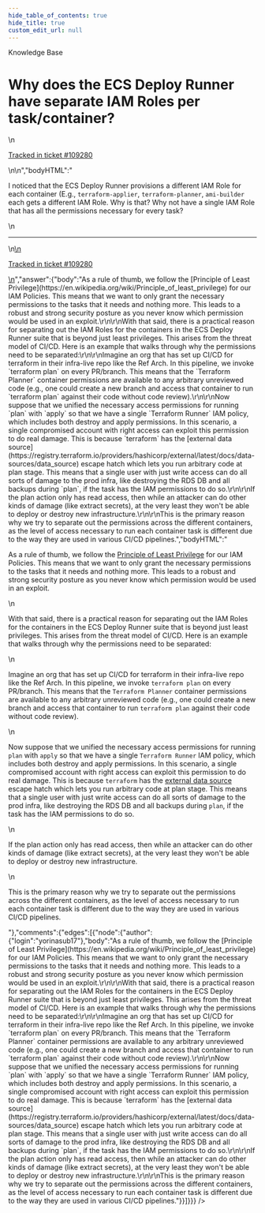 ```yaml
---
hide_table_of_contents: true
hide_title: true
custom_edit_url: null
---
```



<CenterLayout>
<span class="title">Knowledge Base</span>
<h1>Why does the ECS Deploy Runner have separate IAM Roles per task/container?</h1>
<GitHub json={{"id":"D_kwDOF8slf84AQ09O","number":564,"author":{"login":"yorinasub17"},"title":"Why does the ECS Deploy Runner have separate IAM Roles per task/container?","body":"\nI noticed that the ECS Deploy Runner provisions a different IAM Role for each container (E.g., `terraform-applier`, `terraform-planner`, `ami-builder` each gets a different IAM Role. Why is that? Why not have a single IAM Role that has all the permissions necessary for every task?\n\n---\n\n<ins datetime=\"2022-09-21T16:18:56Z\">\n  <p><a href=\"https://support.gruntwork.io/hc/requests/109280\">Tracked in ticket #109280</a></p>\n</ins>\n","bodyHTML":"<p dir=\"auto\">I noticed that the ECS Deploy Runner provisions a different IAM Role for each container (E.g., <code class=\"notranslate\">terraform-applier</code>, <code class=\"notranslate\">terraform-planner</code>, <code class=\"notranslate\">ami-builder</code> each gets a different IAM Role. Why is that? Why not have a single IAM Role that has all the permissions necessary for every task?</p>\n<hr>\n<ins datetime=\"2022-09-21T16:18:56Z\">\n  <p dir=\"auto\"><a href=\"https://support.gruntwork.io/hc/requests/109280\" rel=\"nofollow\">Tracked in ticket #109280</a></p>\n</ins>","answer":{"body":"As a rule of thumb, we follow the [Principle of Least Privilege](https://en.wikipedia.org/wiki/Principle_of_least_privilege) for our IAM Policies. This means that we want to only grant the necessary permissions to the tasks that it needs and nothing more. This leads to a robust and strong security posture as you never know which permission would be used in an exploit.\r\n\r\nWith that said, there is a practical reason for separating out the IAM Roles for the containers in the ECS Deploy Runner suite that is beyond just least privileges. This arises from the threat model of CI/CD. Here is an example that walks through why the permissions need to be separated:\r\n\r\nImagine an org that has set up CI/CD for terraform in their infra-live repo like the Ref Arch. In this pipeline, we invoke `terraform plan` on every PR/branch. This means that the `Terraform Planner` container permissions are available to any arbitrary unreviewed code (e.g., one could create a new branch and access that container to run `terraform plan` against their code without code review).\r\n\r\nNow suppose that we unified the necessary access permissions for running `plan` with `apply` so that we have a single `Terraform Runner` IAM policy, which includes both destroy and apply permissions. In this scenario, a single compromised account with right access can exploit this permission to do real damage. This is because `terraform` has the [external data source](https://registry.terraform.io/providers/hashicorp/external/latest/docs/data-sources/data_source) escape hatch which lets you run arbitrary code at plan stage. This means that a single user with just write access can do all sorts of damage to the prod infra, like destroying the RDS DB and all backups during `plan`, if the task has the IAM permissions to do so.\r\n\r\nIf the plan action only has read access, then while an attacker can do other kinds of damage (like extract secrets), at the very least they won't be able to deploy or destroy new infrastructure.\r\n\r\nThis is the primary reason why we try to separate out the permissions across the different containers, as the level of access necessary to run each container task is different due to the way they are used in various CI/CD pipelines.","bodyHTML":"<p dir=\"auto\">As a rule of thumb, we follow the <a href=\"https://en.wikipedia.org/wiki/Principle_of_least_privilege\" rel=\"nofollow\">Principle of Least Privilege</a> for our IAM Policies. This means that we want to only grant the necessary permissions to the tasks that it needs and nothing more. This leads to a robust and strong security posture as you never know which permission would be used in an exploit.</p>\n<p dir=\"auto\">With that said, there is a practical reason for separating out the IAM Roles for the containers in the ECS Deploy Runner suite that is beyond just least privileges. This arises from the threat model of CI/CD. Here is an example that walks through why the permissions need to be separated:</p>\n<p dir=\"auto\">Imagine an org that has set up CI/CD for terraform in their infra-live repo like the Ref Arch. In this pipeline, we invoke <code class=\"notranslate\">terraform plan</code> on every PR/branch. This means that the <code class=\"notranslate\">Terraform Planner</code> container permissions are available to any arbitrary unreviewed code (e.g., one could create a new branch and access that container to run <code class=\"notranslate\">terraform plan</code> against their code without code review).</p>\n<p dir=\"auto\">Now suppose that we unified the necessary access permissions for running <code class=\"notranslate\">plan</code> with <code class=\"notranslate\">apply</code> so that we have a single <code class=\"notranslate\">Terraform Runner</code> IAM policy, which includes both destroy and apply permissions. In this scenario, a single compromised account with right access can exploit this permission to do real damage. This is because <code class=\"notranslate\">terraform</code> has the <a href=\"https://registry.terraform.io/providers/hashicorp/external/latest/docs/data-sources/data_source\" rel=\"nofollow\">external data source</a> escape hatch which lets you run arbitrary code at plan stage. This means that a single user with just write access can do all sorts of damage to the prod infra, like destroying the RDS DB and all backups during <code class=\"notranslate\">plan</code>, if the task has the IAM permissions to do so.</p>\n<p dir=\"auto\">If the plan action only has read access, then while an attacker can do other kinds of damage (like extract secrets), at the very least they won't be able to deploy or destroy new infrastructure.</p>\n<p dir=\"auto\">This is the primary reason why we try to separate out the permissions across the different containers, as the level of access necessary to run each container task is different due to the way they are used in various CI/CD pipelines.</p>"},"comments":{"edges":[{"node":{"author":{"login":"yorinasub17"},"body":"As a rule of thumb, we follow the [Principle of Least Privilege](https://en.wikipedia.org/wiki/Principle_of_least_privilege) for our IAM Policies. This means that we want to only grant the necessary permissions to the tasks that it needs and nothing more. This leads to a robust and strong security posture as you never know which permission would be used in an exploit.\r\n\r\nWith that said, there is a practical reason for separating out the IAM Roles for the containers in the ECS Deploy Runner suite that is beyond just least privileges. This arises from the threat model of CI/CD. Here is an example that walks through why the permissions need to be separated:\r\n\r\nImagine an org that has set up CI/CD for terraform in their infra-live repo like the Ref Arch. In this pipeline, we invoke `terraform plan` on every PR/branch. This means that the `Terraform Planner` container permissions are available to any arbitrary unreviewed code (e.g., one could create a new branch and access that container to run `terraform plan` against their code without code review).\r\n\r\nNow suppose that we unified the necessary access permissions for running `plan` with `apply` so that we have a single `Terraform Runner` IAM policy, which includes both destroy and apply permissions. In this scenario, a single compromised account with right access can exploit this permission to do real damage. This is because `terraform` has the [external data source](https://registry.terraform.io/providers/hashicorp/external/latest/docs/data-sources/data_source) escape hatch which lets you run arbitrary code at plan stage. This means that a single user with just write access can do all sorts of damage to the prod infra, like destroying the RDS DB and all backups during `plan`, if the task has the IAM permissions to do so.\r\n\r\nIf the plan action only has read access, then while an attacker can do other kinds of damage (like extract secrets), at the very least they won't be able to deploy or destroy new infrastructure.\r\n\r\nThis is the primary reason why we try to separate out the permissions across the different containers, as the level of access necessary to run each container task is different due to the way they are used in various CI/CD pipelines."}}]}}} />

</CenterLayout>
  

<!-- ##DOCS-SOURCER-START
{
  "sourcePlugin": "github-discussions",
  "hash": "351f4e200545e140919b3dd082171c4c"
}
##DOCS-SOURCER-END -->
